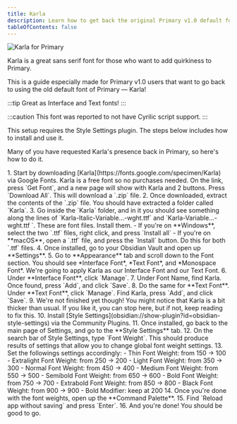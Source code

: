 ```yaml
---
title: Karla
description: Learn how to get back the original Primary v1.0 default font, Karla!
tableOfContents: false
---
```



![Karla for Primary](../../media/demos/font-recom_karla.png)

Karla is a great sans serif font for those who want to add quirkiness to Primary. 

This is a guide especially made for Primary v1.0 users that want to go back to using the old default font of Primary — Karla!

:::tip
Great as Interface and Text fonts!
:::

:::caution
This font was reported to not have Cyrilic script support.
:::

This setup requires the Style Settings plugin. The steps below includes how to install and use it.

Many of you have requested Karla's presence back in Primary, so here's how to do it.

<Steps>
1. Start by downloading [Karla](https://fonts.google.com/specimen/Karla) via Google Fonts. Karla is a free font so no purchases needed. On the link, press `Get Font`, and a new page will show with Karla and 2 buttons. Press `Download All`. This will download a `.zip` file.
2. Once downloaded, extract the contents of the `.zip` file. You should have extracted a folder called `Karla`.
3. Go inside the `Karla` folder, and in it you should see something along the lines of `Karla-Italic-Variable...-wght.ttf` and `Karla-Variable...-wght.ttf `. These are font files. Install them.
   - If you're on **Windows**, select the two `.ttf` files, right click, and press `Install all`
   - If you're on **macOS**, open a `.ttf` file, and press the `Install` button. Do this for both `.ttf` files.
4. Once installed, go to your Obsidian Vault and open up **Settings**.
5. Go to **Appearance** tab and scroll down to the Font section. You should see *Interface Font*, *Text Font*, and *Monospace Font*. We're going to apply Karla as our Interface Font and our Text Font.
6. Under **Interface Font**, click `Manage`.
7. Under Font Name, find Karla. Once found, press `Add`, and click `Save`.
8. Do the same for **Text Font**. Under **Text Font**, click `Manage`. Find Karla, press `Add`, and click `Save`.
9. We're not finished yet though! You might notice that Karla is a bit thicker than usual. If you like it, you can stop here, but if not, keep reading to fix this.
10. Install [Style Settings](obsidian://show-plugin?id=obsidian-style-settings) via the Community Plugins.
11. Once installed, go back to the main page of Settings, and go to the **Style Settings** tab.
12. On the search bar of Style Settings, type `Font Weight`. This should produce results of settings that allow you to change global font weight settings.
13. Set the followings settings accordingly:
    - Thin Font Weight: from 150 → 100
    - Extralight Font Weight: from 250 → 200
    - Light Font Weight: from 350 → 300
    - Normal Font Weight: from 450 → 400
    - Medium Font Weight: from 550 → 500
    - Semibold Font Weight: from 650 → 600
    - Bold Font Weight: from 750 → 700
    - Extrabold Font Weight: from 850 → 800
    - Black Font Weight: from 900 → 900
    - Bold Modifier: keep at 200
14. Once you're done with the font weights, open up the **Command Palette**.
15. Find `Reload app without saving` and press `Enter`.
16. And you're done! You should be good to go.
</Steps>
